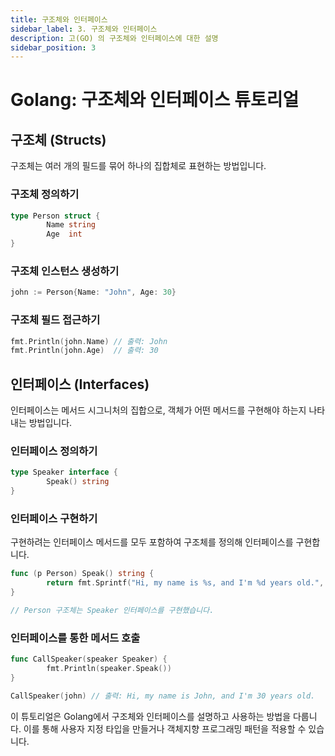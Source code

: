```yaml
---
title: 구조체와 인터페이스
sidebar_label: 3. 구조체와 인터페이스
description: 고(GO) 의 구조체와 인터페이스에 대한 설명
sidebar_position: 3
---
```


# Golang: 구조체와 인터페이스 튜토리얼

## 구조체 (Structs)

구조체는 여러 개의 필드를 묶어 하나의 집합체로 표현하는 방법입니다.

### 구조체 정의하기

```go
type Person struct {
        Name string
        Age  int
}
```

### 구조체 인스턴스 생성하기

```go
john := Person{Name: "John", Age: 30}
```

### 구조체 필드 접근하기

```go
fmt.Println(john.Name) // 출력: John
fmt.Println(john.Age)  // 출력: 30
```

## 인터페이스 (Interfaces)

인터페이스는 메서드 시그니처의 집합으로, 객체가 어떤 메서드를 구현해야 하는지 나타내는 방법입니다.

### 인터페이스 정의하기

```go
type Speaker interface {
        Speak() string
}
```

### 인터페이스 구현하기

구현하려는 인터페이스 메서드를 모두 포함하여 구조체를 정의해 인터페이스를 구현합니다.

```go
func (p Person) Speak() string {
        return fmt.Sprintf("Hi, my name is %s, and I'm %d years old.", p.Name, p.Age)
}

// Person 구조체는 Speaker 인터페이스를 구현했습니다.
```

### 인터페이스를 통한 메서드 호출

```go
func CallSpeaker(speaker Speaker) {
        fmt.Println(speaker.Speak())
}

CallSpeaker(john) // 출력: Hi, my name is John, and I'm 30 years old.
```

이 튜토리얼은 Golang에서 구조체와 인터페이스를 설명하고 사용하는 방법을 다룹니다. 이를 통해 사용자 지정 타입을 만들거나 객체지향 프로그래밍 패턴을 적용할 수 있습니다.
